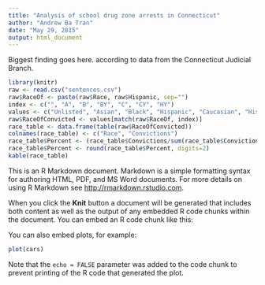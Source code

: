 ```yaml
---
title: "Analysis of school drug zone arrests in Connecticut"
author: "Andrew Ba Tran"
date: "May 29, 2015"
output: html_document
---
```


Biggest finding goes here. according to data from the Connecticut Judicial Branch.
```r
library(knitr)
raw <- read.csv("sentences.csv")
raw$RaceOf <- paste(raw$Race, raw$Hispanic, sep="")
index <- c("", "A", "B", "BY", "C", "CY", "HY")
values <- c("Unlisted", "Asian", "Black", "Hispanic", "Caucasian", "Hispanic", "Hispanic")
raw$RaceOfConvicted <- values[match(raw$RaceOf, index)]
race_table <- data.frame(table(raw$RaceOfConvicted))
colnames(race_table) <- c("Race", "Convictions")
race_table$Percent <- (race_table$Convictions/sum(race_table$Convictions)*100)
race_table$Percent <- round(race_table$Percent, digits=2)
kable(race_table)
```












This is an R Markdown document. Markdown is a simple formatting syntax for authoring HTML, PDF, and MS Word documents. For more details on using R Markdown see <http://rmarkdown.rstudio.com>.

When you click the **Knit** button a document will be generated that includes both content as well as the output of any embedded R code chunks within the document. You can embed an R code chunk like this:


You can also embed plots, for example:

```r
plot(cars)
```

Note that the `echo = FALSE` parameter was added to the code chunk to prevent printing of the R code that generated the plot.
